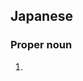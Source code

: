 ==Japanese==
{{ja-kanjitab|鮎|己}}

===Proper noun===
{{ja-pos|あゆみ|proper}}

# {{given name|female|lang=ja|sort=あゆみ}}